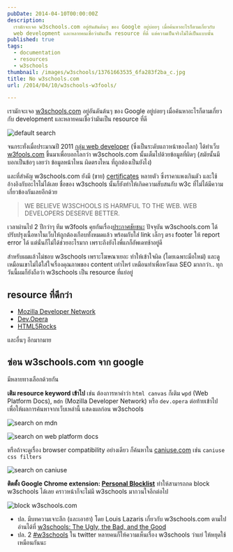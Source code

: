```yaml
---
pubDate: 2014-04-10T00:00:00Z
description:
  เรามักจะเจอ w3schools.com อยู่อันดันต้นๆ ของ Google อยู่บ่อยๆ เมื่อค้นหาอะไรก็ตามเกี่ยวกับ
  web development และหลายคนเชื่อว่ามันเป็น resource ที่ดี แต่ความเป็นจริงไม่ได้เป็นแบบนั้น
published: true
tags:
  - documentation
  - resources
  - w3schools
thumbnail: /images/w3schools/13761663535_6fa283f2ba_c.jpg
title: No w3schools.com
url: /2014/04/10/w3schools-w3fools/

---
```


เรามักจะเจอ [w3schools.com](https://www.w3schools.com/) อยู่อันดันต้นๆ ของ Google อยู่บ่อยๆ เมื่อค้นหาอะไรก็ตามเกี่ยวกับ development และหลายคนเชื่อว่ามันเป็น resource ที่ดี

![default search](/images/w3schools/13761664795_0e2d9da43b_c.jpg)

จนกระทั่งเมื่อประมาณปี 2011 [กลุ่ม web developer](https://www.w3fools.com/#contributors) (ซึ่งเป็นระดับแถวหน้าของโลก) ได้ทำเว็บ [w3fools.com](https://www.w3fools.com/) ขึ้นมาเพื่อบอกโลกว่า w3schools.com นั้นเต็มไปด้วยข้อมูลที่ผิดๆ (สมัยนั้นมีบอกเป็นข้อๆ เลยว่า ข้อมูลหน้าไหน ผิดตรงไหน ที่ถูกต้องเป็นยังไง)

และที่สำคัญ w3schools.com ยังมี (ขาย) [certificates](https://www.w3schools.com/cert/default.asp) หลายตัว ซึ่งราคาแพงเกินตัว และใช้อ้างอิงกับอะไรไม่ได้เลย ชื่อของ w3schools นั้นก็ยังทำให้เกิดความสับสนกับ w3c ที่ไม่ได้มีความเกี่ยวข้องกันเลยอีกด้วย

<blockquote><p>WE BELIEVE W3SCHOOLS IS HARMFUL TO THE WEB. WEB DEVELOPERS DESERVE BETTER.</p></blockquote>

เวลาผ่านไป 2 ปีกว่าๆ ทีม w3fools คุยกันเรื่อง[ประกาศชัยชนะ](https://github.com/paulirish/w3fools/issues/50) ปัจจุบัน w3schools.com ได้ปรับปรุงเนื้อหาในเว็บให้ถูกต้องเกือบทั้งหมดแล้ว พร้อมกับใส่ link เล็กๆ ตรง footer ให้ report error ได้ แต่นั่นก็ไม่ได้ช่วยอะไรมาก เพราะถึงยังไงพี่แกก็อัพเดทช้าอยู่ดี

สำหรับผมแล้วไม่ชอบ w3schools เพราะโฆษณาเยอะ ทำให้เข้าใจผิด (โดยเฉพาะมือใหม่) และดูเหมือนเขาไม่ได้ใส่ใจเรื่องคุณภาพของ content เท่าไหร่ เหมือนทำเพื่อหวังผล SEO มากกว่า.. ทุกวันนี้ผมก็ยังถือว่า w3schools เป็น resource ที่แย่อยู่

## resource ที่ดีกว่า

- [Mozilla Developer Network](https://developer.mozilla.org/)
- [Dev.Opera](https://dev.opera.com/)
- [HTML5Rocks](https//www.html5rocks.com/en/resources)

และอื่นๆ อีกมากมาย

## ซ่อน w3schools.com จาก google

มีหลายทางเลือกด้วยกัน

**เติม resource keyword เข้าไป** เช่น ต้องการหาคำว่า `html canvas` ก็เติม `wpd` (Web Platform Docs), `mdn` (Mozilla Developer Network) หรือ `dev.opera` ต่อท้ายเข้าไป เพื่อให้ผลการค้นหาจากเว็บเหล่านี้ แสดงผลก่อน w3schools

![search on mdn](/images/w3schools/13761663535_6fa283f2ba_c.jpg)

![search on web platform docs](/images/w3schools/13762037044_89bfd944b6_c.jpg)

หรือถ้าจะดูเรื่อง browser compatibility อย่างเดียว ก็ค้นหาใน [caniuse.com](https://caniuse.com) เช่น `caniuse css filters`

![search on caniuse](/images/w3schools/13762221244_e99f726087_c.jpg)

**ติดตั้ง Google Chrome extension: [Personal Blocklist](https://chrome.google.com/webstore/detail/personal-blocklist-by-goo/nolijncfnkgaikbjbdaogikpmpbdcdef)** ทำให้สามารถกด block w3schools ได้เลย คราวหน้าก็จะไม่มี w3schools มากวนใจอีกต่อไป

![block w3schools.com](/images/w3schools/13761679723_aa1f198a72_c.jpg)

- ปล. มีบทความเจาะลึก (และเอาฮา) โดย Louis Lazaris เกี่ยวกับ w3schools.com ตามไปอ่านได้ที่ [w3schools: The Ugly, the Bad, and the Good](https://www.impressivewebs.com/w3schools-ugly-bad-good/)
- ปล. 2 [#w3schools](https://twitter.com/search?q=%23w3schools&src=typd&f=realtime) ใน twitter หลายคนก็ให้ความเห็นเรื่อง w3schools ว่าแย่ ให้หยุดใช้เหมือนกันนะ
